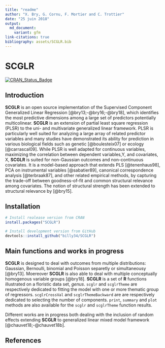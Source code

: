 ---
title: "readme"
author: "X. Bry, G. Cornu, F. Mortier and C. Trottier"
date: "25 juin 2018"
output: 
  md_document:
    variant: gfm
link-citations: true
bibliography: assets/SCGLR.bib
---
<!-- File generated from README.Rmd. Changes must be done from there -->

# SCGLR

[![CRAN_Status_Badge](https://www.r-pkg.org/badges/version/SCGLR)](https://cran.r-project.org/package=SCGLR)

## Introduction

**SCGLR** is an open source implementation of the Supervised Component Generalized Linear Regression 
[@bry13;-@bry16;-@bry18], which identifies the most predictive dimensions among a large set of predictors potentially multicolinear. **SCGLR** is an extension of partial least square regression (PLSR) to the uni- and multivariate generalized linear framework. PLSR is particularly well suited for analyzing a large array of related predictor variables and many studies have demonstrated its ability for prediction in various biological fields such as genetic [@boulesteix07] or ecology [@carrascal09].  While PLSR is well adapted for continuous variables, maximizing the correlation between dependent variables,Y, and covariates, X, **SCGLR** is suited for non-Gaussian outcomes and non-continuous covariates. It is a model-based approach that extends PLS [@tenenhaus98], PCA on instrumental variables [@sabatier89], canonical correspondence analysis [@terbraak87], and other related empirical methods, by capturing the trade-off between goodness-of-fit and common structural relevance among covariates. The notion of structural strength has been extended to structural relevance by [@bry15].   


## Installation

``` r
# Install realease version from CRAN
install.packages("SCGLR")

# Install development version from GitHub
devtools::install_github("billy34/SCGLR")
```

## Main functions and works in progress
**SCGLR** is designed to deal with outcomes from multiple distributions: Gaussian, Bernoulli, binomial and Poisson separetly or simultaneousy [@bry13]. Moereover **SCGLR** is also able to deal with multiple conceptually homogenous variable groups [@bry18].  **SCGLR**  is a set of **R** functions illustrated on  a floristic data set, _genus_.  `scglr` and `scglrTheme` are respectively dedicated to fitting the model with one or more thematic group of regressors. `scglrCrossVal` and `scglrThemeBackward` are are respectively dedicated to selecting the number of components. `print`, `summary` and `plot` methods are also available for the `scglr` and `scglrTheme` function results.

Different works are in progress both dealing with the inclusion of random effects extending **SCGLR** to generalized linear mixed model framework [@chauvet18;-@chauvet18b].

## References

